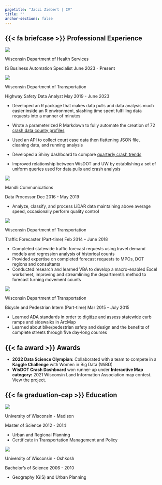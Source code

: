 ```yaml
---
pagetitle: "Jacci Ziebert | CV"
title: ""
anchor-sections: false
---
```


## {{< fa briefcase >}} Professional Experience

::: {.d-inline-flex style="align-items:baseline"}
::: cv_img
![](/assets/img/dhs.png){fig-alt="Wisconsin Department of Health Services logo"}
:::

::: h3
Wisconsin Department of Health Services
:::
:::

[IS Business Automation Specialist]{.h5} [June 2023 - Present]{.cv-date}

::: {.d-inline-flex style="align-items:baseline"}
::: cv_img
![](/assets/img/dot.png){fig-alt="Wisconsin Department of Transportation logo"}
:::

::: h3
Wisconsin Department of Transportation
:::
:::

[Highway Safety Data Analyst]{.h5} [May 2019 - June 2023]{.cv-date}

-   Developed an R package that makes data pulls and data analysis much easier inside an R environment, slashing time spent fulfilling data requests into a manner of minutes

-   Wrote a parameterized R Markdown to fully automate the creation of 72 [crash data county profiles](https://transportal.cee.wisc.edu/partners/community-maps/tsc_resources/CM%20profile%20files/2022/Dane_2022.html)

-   Used an API to collect court case data then flattening JSON file, cleaning data, and running analysis

-   Developed a Shiny dashboard to compare [quarterly crash trends](communitymaps.wi.gov/crash/public/Dashboard/)

-   Improved relationship between WisDOT and UW by establishing a set of uniform queries used for data pulls and crash analysis

::: {.d-inline-flex style="align-items:baseline"}
::: cv_img
![](/assets/img/mandli.png){fig-alt="Mandli Communications logo"}
:::

::: h3
Mandli Communications
:::
:::

[Data Processor]{.h5} [Dec 2016 - May 2019]{.cv-date}

-   Analyze, classify, and process LiDAR data maintaining above average speed, occasionally perform quality control

::: {.d-inline-flex style="align-items:baseline"}
::: cv_img
![](/assets/img/dot.png){fig-alt="Wisconsin Department of Transportation logo"}
:::

::: h3
Wisconsin Department of Transportation
:::
:::

[Traffic Forecaster (Part-time)]{.h5} [Feb 2014 -- June 2018]{.cv-date}

-   Completed statewide traffic forecast requests using travel demand models and regression analysis of historical counts
-   Provided expertise on completed forecast requests to MPOs, DOT regions and consultants
-   Conducted research and learned VBA to develop a macro-enabled Excel worksheet, improving and streamlining the department's method to forecast turning movement counts

::: {.d-inline-flex style="align-items:baseline"}
::: cv_img
![](/assets/img/dot.png){fig-alt="Wisconsin Department of Transportation logo"}
:::

::: h3
Wisconsin Department of Transportation
:::
:::

[Bicycle and Pedestrian Intern (Part-time)]{.h5} [Mar 2015 -- July 2015]{.cv-date}

-   Learned ADA standards in order to digitize and assess statewide curb ramps and sidewalks in ArcMap
-   Learned about bike/pedestrian safety and design and the benefits of complete streets through five day-long courses

## {{< fa award >}} Awards

-   **2022 Data Science Olympian:** Collaborated with a team to compete in a **Kaggle Challenge** with Women in Big Data (WiBD)
-   **WisDOT Crash Dashboard** won runner-up under **Interactive Map category:** 2021 Wisconsin Land Information Association map contest. View the [project](/projects/crash_dashboard.html).

## {{< fa graduation-cap >}} Education

::: {.d-inline-flex style="align-items:baseline"}
::: cv_img
![](/assets/img/uw.png){fig-alt="University of Wisconsin - Madison logo"}
:::

::: h3
University of Wisconsin - Madison
:::
:::

[Master of Science]{.h5} [2012 - 2014]{.cv-date}

-   Urban and Regional Planning
-   Certificate in Transportation Management and Policy

::: {.d-inline-flex style="align-items:baseline"}
::: cv_img
![](/assets/img/uwo.png){fig-alt="University of Wisconsin - Oshkosh logo"}
:::

::: h3
University of Wisconsin - Oshkosh
:::
:::

[Bachelor's of Science]{.h5} [2006 - 2010]{.cv-date}

-   Geography (GIS) and Urban Planning
